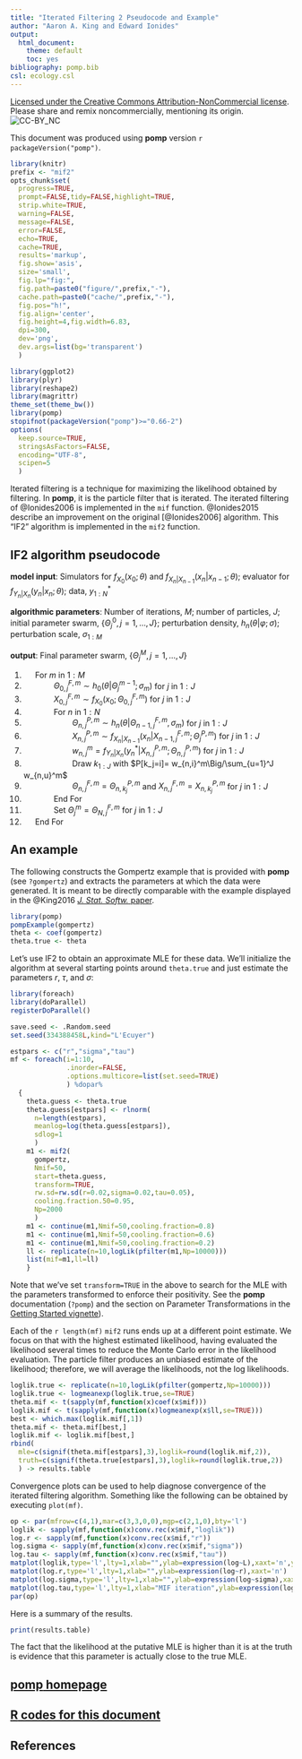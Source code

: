 ```yaml
---
title: "Iterated Filtering 2 Pseudocode and Example"
author: "Aaron A. King and Edward Ionides"
output:
  html_document:
    theme: default
    toc: yes
bibliography: pomp.bib
csl: ecology.csl
---
```


[Licensed under the Creative Commons Attribution-NonCommercial license](http://creativecommons.org/licenses/by-nc/4.0/).
Please share and remix noncommercially, mentioning its origin.  
![CC-BY_NC](http://kingaa.github.io/images/cc-by-nc.png)

This document was produced using **pomp** version `r packageVersion("pomp")`.

```r
library(knitr)
prefix <- "mif2"
opts_chunk$set(
  progress=TRUE,
  prompt=FALSE,tidy=FALSE,highlight=TRUE,
  strip.white=TRUE,
  warning=FALSE,
  message=FALSE,
  error=FALSE,
  echo=TRUE,
  cache=TRUE,
  results='markup',
  fig.show='asis',
  size='small',
  fig.lp="fig:",
  fig.path=paste0("figure/",prefix,"-"),
  cache.path=paste0("cache/",prefix,"-"),
  fig.pos="h!",
  fig.align='center',
  fig.height=4,fig.width=6.83,
  dpi=300,
  dev='png',
  dev.args=list(bg='transparent')
  )
```
```r
library(ggplot2)
library(plyr)
library(reshape2)
library(magrittr)
theme_set(theme_bw())
library(pomp)
stopifnot(packageVersion("pomp")>="0.66-2")
options(
  keep.source=TRUE,
  stringsAsFactors=FALSE,
  encoding="UTF-8",
  scipen=5
  )
```

Iterated filtering is a technique for maximizing the likelihood obtained by filtering.
In **pomp**, it is the particle filter that is iterated.
The iterated filtering of @Ionides2006 is implemented in the `mif` function.
@Ionides2015 describe an improvement on the original [@Ionides2006] algorithm.
This "IF2" algorithm is implemented in the `mif2` function.

## IF2 algorithm pseudocode

__model input__:
Simulators for $f_{X_0}(x_0;\theta)$ and $f_{X_n|X_{n-1}}(x_n| x_{n-1}; \theta)$;
evaluator for $f_{Y_n|X_n}(y_n| x_n;\theta)$;
data, $y^*_{1:N}$ 

__algorithmic parameters__:
Number of iterations, $M$;
number of particles, $J$;
initial parameter swarm, $\{\Theta^0_j, j=1,\dots,J\}$;
perturbation density, $h_n(\theta|\varphi;\sigma)$;
perturbation scale, $\sigma_{1{:}M}$ 

__output__:
Final parameter swarm, $\{\Theta^M_j, j=1,\dots,J\}$ 


1. $\quad$ For $m$ in $1{:} M$
2. $\quad\quad\quad$ $\Theta^{F,m}_{0,j}\sim h_0(\theta|\Theta^{m-1}_{j}; \sigma_m)$ for $j$ in $1{:} J$
3. $\quad\quad\quad$ $X_{0,j}^{F,m}\sim f_{X_0}(x_0 ; \Theta^{F,m}_{0,j})$ for $j$ in $1{:} J$
4. $\quad\quad\quad$ For $n$ in $1{:} N$
5. $\quad\quad\quad\quad\quad$ $\Theta^{P,m}_{n,j}\sim h_n(\theta|\Theta^{F,m}_{n-1,j},\sigma_m)$ for $j$ in $1{:} J$
6. $\quad\quad\quad\quad\quad$ $X_{n,j}^{P,m}\sim f_{X_n|X_{n-1}}(x_n | X^{F,m}_{n-1,j}; \Theta^{P,m}_j)$ for $j$ in $1{:} J$
7. $\quad\quad\quad\quad\quad$ $w_{n,j}^m = f_{Y_n|X_n}(y^*_n| X_{n,j}^{P,m} ; \Theta^{P,m}_{n,j})$ for $j$ in $1{:} J$
8. $\quad\quad\quad\quad\quad$ Draw $k_{1{:}J}$ with $P[k_j=i]=  w_{n,i}^m\Big/\sum_{u=1}^J w_{n,u}^m$
9.  $\quad\quad\quad\quad\quad$ $\Theta^{F,m}_{n,j}=\Theta^{P,m}_{n,k_j}$ and $X^{F,m}_{n,j}=X^{P,m}_{n,k_j}$ for $j$ in $1{:} J$
10. $\quad\quad\quad$ End For
11. $\quad\quad\quad$ Set $\Theta^{m}_{j}=\Theta^{F,m}_{N,j}$ for $j$ in $1{:} J$
12. $\quad$ End For

## An example

The following constructs the Gompertz example that is provided with **pomp** (see `?gompertz`) and extracts the parameters at which the data were generated.
It is meant to be directly comparable with the example displayed in the @King2016 [*J. Stat. Softw.* paper](http://kingaa.github.io/pomp/vignettes/pompjss.pdf).

```r
library(pomp)
pompExample(gompertz)
theta <- coef(gompertz)
theta.true <- theta
```

Let's use IF2 to obtain an approximate MLE for these data.
We'll initialize the algorithm at several starting points around `theta.true` and just estimate the parameters $r$, $\tau$, and $\sigma$:

```r
library(foreach)
library(doParallel)
registerDoParallel()

save.seed <- .Random.seed
set.seed(334388458L,kind="L'Ecuyer")

estpars <- c("r","sigma","tau")
mf <- foreach(i=1:10,
              .inorder=FALSE,
              .options.multicore=list(set.seed=TRUE)
              ) %dopar%
  {
    theta.guess <- theta.true
    theta.guess[estpars] <- rlnorm(
      n=length(estpars),
      meanlog=log(theta.guess[estpars]),
      sdlog=1
      )
    m1 <- mif2(
      gompertz,
      Nmif=50,
      start=theta.guess,
      transform=TRUE,
      rw.sd=rw.sd(r=0.02,sigma=0.02,tau=0.05),
      cooling.fraction.50=0.95,
      Np=2000
      )
    m1 <- continue(m1,Nmif=50,cooling.fraction=0.8)
    m1 <- continue(m1,Nmif=50,cooling.fraction=0.6)
    m1 <- continue(m1,Nmif=50,cooling.fraction=0.2)
    ll <- replicate(n=10,logLik(pfilter(m1,Np=10000)))
    list(mif=m1,ll=ll)
    }
```

Note that we've set `transform=TRUE` in the above to search for the MLE with the parameters transformed to enforce their positivity.
See the **pomp** documentation (`?pomp`) and the section on Parameter Transformations in the [Getting Started vignette](http://kingaa.github.io/pomp/vignettes/getting_started.html)).

Each of the `r length(mf)` `mif2` runs ends up at a different point estimate.
We focus on that with the highest estimated likelihood, having evaluated the likelihood several times to reduce the Monte Carlo error in the likelihood evaluation.
The particle filter produces an unbiased estimate of the likelihood; 
therefore, we will average the likelihoods, not the log likelihoods.

```r
loglik.true <- replicate(n=10,logLik(pfilter(gompertz,Np=10000)))
loglik.true <- logmeanexp(loglik.true,se=TRUE)
theta.mif <- t(sapply(mf,function(x)coef(x$mif)))
loglik.mif <- t(sapply(mf,function(x)logmeanexp(x$ll,se=TRUE)))
best <- which.max(loglik.mif[,1])
theta.mif <- theta.mif[best,]
loglik.mif <- loglik.mif[best,]
rbind(
  mle=c(signif(theta.mif[estpars],3),loglik=round(loglik.mif,2)),
  truth=c(signif(theta.true[estpars],3),loglik=round(loglik.true,2))
  ) -> results.table
```

Convergence plots can be used to help diagnose convergence of the iterated filtering algorithm.
Something like the following can be obtained by executing `plot(mf)`.

```r
op <- par(mfrow=c(4,1),mar=c(3,3,0,0),mgp=c(2,1,0),bty='l')
loglik <- sapply(mf,function(x)conv.rec(x$mif,"loglik"))
log.r <- sapply(mf,function(x)conv.rec(x$mif,"r"))
log.sigma <- sapply(mf,function(x)conv.rec(x$mif,"sigma"))
log.tau <- sapply(mf,function(x)conv.rec(x$mif,"tau"))
matplot(loglik,type='l',lty=1,xlab="",ylab=expression(log~L),xaxt='n',ylim=max(loglik,na.rm=T)+c(-12,3))
matplot(log.r,type='l',lty=1,xlab="",ylab=expression(log~r),xaxt='n')
matplot(log.sigma,type='l',lty=1,xlab="",ylab=expression(log~sigma),xaxt='n')
matplot(log.tau,type='l',lty=1,xlab="MIF iteration",ylab=expression(log~tau))
par(op)
```

Here is a summary of the results.
```r
print(results.table)
```
The fact that the likelihood at the putative MLE is higher than it is at the truth is evidence that this parameter is actually close to the true MLE.

## [**pomp** homepage](http://kingaa.github.io/pomp)

## [**R** codes for this document](http://raw.githubusercontent.com/kingaa/pomp/gh-pages/vignettes/mif2.R)

## References
